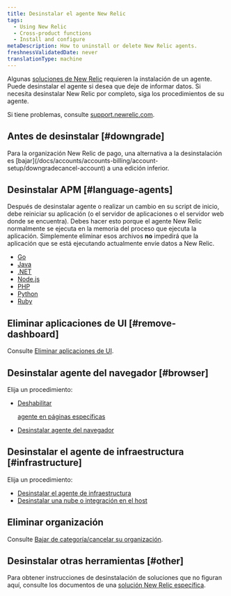 ```yaml
---
title: Desinstalar el agente New Relic
tags:
  - Using New Relic
  - Cross-product functions
  - Install and configure
metaDescription: How to uninstall or delete New Relic agents.
freshnessValidatedDate: never
translationType: machine
---
```


Algunas [soluciones de New Relic](https://newrelic.com/instant-observability/) requieren la instalación de un agente. Puede desinstalar el agente si desea que deje de informar datos. Si necesita desinstalar New Relic por completo, siga los procedimientos de su agente.

Si tiene problemas, consulte [support.newrelic.com](https://support.newrelic.com).

## Antes de desinstalar [#downgrade]

<Callout variant="important">
  Para la organización New Relic de pago, una alternativa a la desinstalación es [bajar](/docs/accounts/accounts-billing/account-setup/downgradecancel-account) a una edición inferior.
</Callout>

## Desinstalar APM [#language-agents]

Después de desinstalar <InlinePopover type="apm"/>agente o realizar un cambio en su script de inicio, debe reiniciar su aplicación (o el servidor de aplicaciones o el servidor web donde se encuentra). Debes hacer esto porque el agente New Relic normalmente se ejecuta en la memoria del proceso que ejecuta la aplicación. Simplemente eliminar esos archivos **no** impedirá que la aplicación que se está ejecutando actualmente envíe datos a New Relic.

* [Go](/docs/agents/go-agent/installation-configuration/uninstall-go-agent)
* [Java](/docs/agents/java-agent/installation/uninstall-java-agent)
* [.NET](/docs/agents/net-agent/installation-configuration/uninstall-net-agent)
* [Node.js](/docs/agents/nodejs-agent/installation-configuration/uninstall-nodejs-agent)
* [PHP](/docs/agents/php-agent/advanced-installation/uninstalling-php-agent)
* [Python](/docs/agents/python-agent/installation-configuration/uninstall-python-agent)
* [Ruby](/docs/agents/ruby-agent/installation-configuration/uninstall-ruby-agent)

## Eliminar aplicaciones de UI [#remove-dashboard]

Consulte [Eliminar aplicaciones de UI](/docs/apm/new-relic-apm/maintenance/remove-applications-new-relic).

## Desinstalar agente del navegador [#browser]

Elija un procedimiento:

* [Deshabilitar ](/docs/browser/new-relic-browser/installation/disable-browser-monitoring-specific-pages)

  <InlinePopover type="browser">[](/docs/browser/new-relic-browser/installation/disable-browser-monitoring-specific-pages)</InlinePopover>

  [agente en páginas específicas](/docs/browser/new-relic-browser/installation/disable-browser-monitoring-specific-pages)

* [Desinstalar agente del navegador](/docs/browser/new-relic-browser/installation/delete-apps-new-relic-browser)

## Desinstalar el agente de infraestructura [#infrastructure]

Elija un procedimiento:

* [Desinstalar el agente de infraestructura](/docs/infrastructure/new-relic-infrastructure/installation/uninstall-infrastructure-agent)
* [Desinstalar una nube o integración en el host](/docs/infrastructure/install-infrastructure-agent/update-or-uninstall/uninstall-infrastructure-integrations)

## Eliminar organización

Consulte [Bajar de categoría/cancelar su organización](/docs/accounts/accounts/account-maintenance/cancel-or-delete-your-new-relic-account).

## Desinstalar otras herramientas [#other]

Para obtener instrucciones de desinstalación de soluciones que no figuran aquí, consulte los documentos de una [solución New Relic específica](https://newrelic.com/instant-observability/).